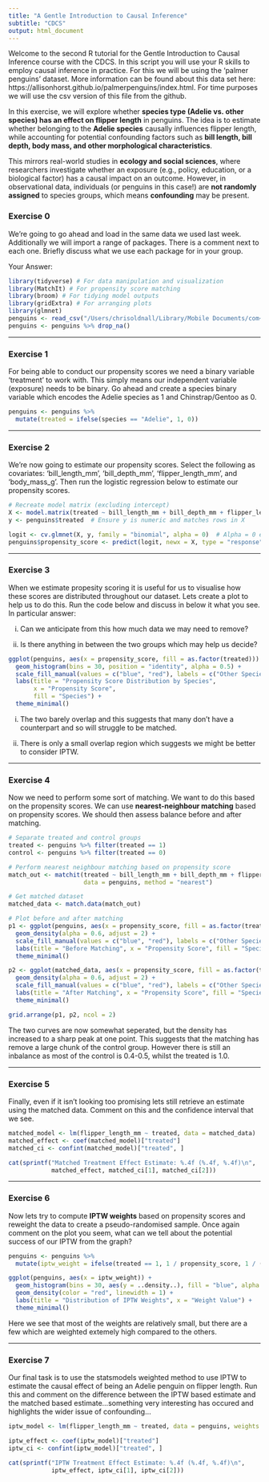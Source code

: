 ```yaml
---
title: "A Gentle Introduction to Causal Inference"
subtitle: "CDCS"
output: html_document
---
```


Welcome to the second R tutorial for the Gentle Introduction to Causal Inference course with the CDCS. In this script you will use your R skills to employ causal inference in practice. For this we will be using the 'palmer penguins' dataset. More information can be found about this data set here: https://allisonhorst.github.io/palmerpenguins/index.html. For time purposes we will use the csv version of this file from the github.

In this exercise, we will explore whether **species type (Adelie vs. other species) has an effect on flipper length** in penguins. The idea is to estimate whether belonging to the **Adelie species** causally influences flipper length, while accounting for potential confounding factors such as **bill length, bill depth, body mass, and other morphological characteristics**.

This mirrors real-world studies in **ecology and social sciences**, where researchers investigate whether an exposure (e.g., policy, education, or a biological factor) has a causal impact on an outcome. However, in observational data, individuals (or penguins in this case!) are **not randomly assigned** to species groups, which means **confounding** may be present.

### Exercise 0
We're going to go ahead and load in the same data we used last week. Additionally we will import a range of packages. There is a comment next to each one. Briefly discuss what we use each package for in your group.

Your Answer:
```r
library(tidyverse) # For data manipulation and visualization
library(MatchIt) # For propensity score matching
library(broom) # For tidying model outputs
library(gridExtra) # For arranging plots
library(glmnet)
penguins <- read_csv("/Users/chrisoldnall/Library/Mobile Documents/com~apple~CloudDocs/Teaching/IntroCausalInference/Week 2 Materials/palmer_penguins.csv")
penguins <- penguins %>% drop_na()
```

-------------

### Exercise 1
For being able to conduct our propensity scores we need a binary variable 'treatment' to work with. This simply means our independent variable (exposure) needs to be binary. Go ahead and create a species binary variable which encodes the Adelie species as 1 and Chinstrap/Gentoo as 0.

```r
penguins <- penguins %>%
  mutate(treated = ifelse(species == "Adelie", 1, 0))
```

-------------

### Exercise 2
We're now going to estimate our propensity scores. Select the following as covariates: 'bill_length_mm', 'bill_depth_mm', 'flipper_length_mm', and 'body_mass_g'. Then run the logistic regression below to estimate our propensity scores.

```r
# Recreate model matrix (excluding intercept)
X <- model.matrix(treated ~ bill_length_mm + bill_depth_mm + flipper_length_mm + body_mass_g, data = penguins)[, -1]
y <- penguins$treated  # Ensure y is numeric and matches rows in X

logit <- cv.glmnet(X, y, family = "binomial", alpha = 0)  # Alpha = 0 enforces L2 regularization
penguins$propensity_score <- predict(logit, newx = X, type = "response")[,1]
```

-------------

### Exercise 3
When we estimate propesity scoring it is useful for us to visualise how these scores are distributed throughout our dataset. Lets create a plot to help us to do this. Run the code below and discuss in below it what you see. In particular answer:

i. Can we anticipate from this how much data we may need to remove?

ii. Is there anything in between the two groups which may help us decide?


```r
ggplot(penguins, aes(x = propensity_score, fill = as.factor(treated))) +
  geom_histogram(bins = 30, position = "identity", alpha = 0.5) +
  scale_fill_manual(values = c("blue", "red"), labels = c("Other Species", "Adelie")) +
  labs(title = "Propensity Score Distribution by Species",
       x = "Propensity Score",
       fill = "Species") +
  theme_minimal()
```

i. The two barely overlap and this suggests that many don't have a counterpart and so will struggle to be matched.

ii. There is only a small overlap region which suggests we might be better to consider IPTW.

-------------

### Exercise 4
Now we need to perform some sort of matching. We want to do this based on the propensity scores. We can use **nearest-neighbour matching** based on propensity scores. We should then assess balance before and after matching.

```r
# Separate treated and control groups
treated <- penguins %>% filter(treated == 1)
control <- penguins %>% filter(treated == 0)

# Perform nearest neighbour matching based on propensity score
match_out <- matchit(treated ~ bill_length_mm + bill_depth_mm + flipper_length_mm + body_mass_g, 
                     data = penguins, method = "nearest")

# Get matched dataset
matched_data <- match.data(match_out)

# Plot before and after matching
p1 <- ggplot(penguins, aes(x = propensity_score, fill = as.factor(treated))) +
  geom_density(alpha = 0.6, adjust = 2) +  
  scale_fill_manual(values = c("blue", "red"), labels = c("Other Species", "Adelie")) +
  labs(title = "Before Matching", x = "Propensity Score", fill = "Species") +
  theme_minimal()

p2 <- ggplot(matched_data, aes(x = propensity_score, fill = as.factor(treated))) +
  geom_density(alpha = 0.6, adjust = 2) +  
  scale_fill_manual(values = c("blue", "red"), labels = c("Other Species", "Adelie")) +
  labs(title = "After Matching", x = "Propensity Score", fill = "Species") +
  theme_minimal()

grid.arrange(p1, p2, ncol = 2)
```

The two curves are now somewhat seperated, but the density has increased to a sharp peak at one point. This suggests that the matching has remove a large chunk of the control group. However there is still an inbalance as most of the control is 0.4-0.5, whilst the treated is 1.0.

-------------

### Exercise 5
Finally, even if it isn't looking too promising lets still retrieve an estimate using the matched data. Comment on this and the confidence interval that we see.

```r
matched_model <- lm(flipper_length_mm ~ treated, data = matched_data)
matched_effect <- coef(matched_model)["treated"]
matched_ci <- confint(matched_model)["treated", ]

cat(sprintf("Matched Treatment Effect Estimate: %.4f (%.4f, %.4f)\n",
            matched_effect, matched_ci[1], matched_ci[2]))
```

-------------

### Exercise 6
Now lets try to compute **IPTW weights** based on propensity scores and reweight the data to create a pseudo-randomised sample. Once again comment on the plot you seem, what can we tell about the potential success of our IPTW from the graph?

```r
penguins <- penguins %>%
  mutate(iptw_weight = ifelse(treated == 1, 1 / propensity_score, 1 / (1 - propensity_score)))

ggplot(penguins, aes(x = iptw_weight)) +
  geom_histogram(bins = 30, aes(y = ..density..), fill = "blue", alpha = 0.5) +
  geom_density(color = "red", linewidth = 1) +
  labs(title = "Distribution of IPTW Weights", x = "Weight Value") +
  theme_minimal()
```

Here we see that most of the weights are relatively small, but there are a few which are weighted extemely high compared to the others.

-------------

### Exercise 7
Our final task is to use the statsmodels weighted method to use IPTW to estimate the causal effect of being an Adelie penguin on flipper length. Run this and comment on the difference between the IPTW based estimate and the matched based estimate...something very interesting has occured and highlights the wider issue of confounding...

```r
iptw_model <- lm(flipper_length_mm ~ treated, data = penguins, weights = iptw_weight)

iptw_effect <- coef(iptw_model)["treated"]
iptw_ci <- confint(iptw_model)["treated", ]

cat(sprintf("IPTW Treatment Effect Estimate: %.4f (%.4f, %.4f)\n",
            iptw_effect, iptw_ci[1], iptw_ci[2]))
```